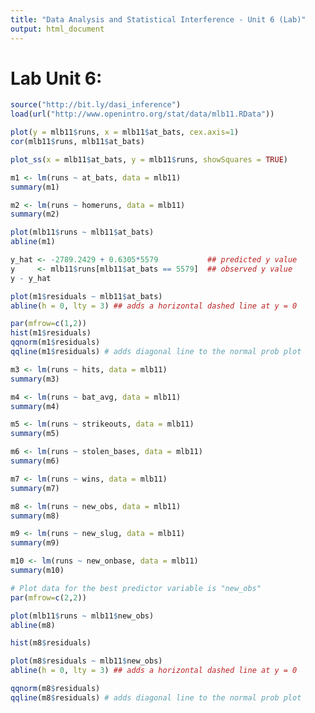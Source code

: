 ```yaml
---
title: "Data Analysis and Statistical Interference - Unit 6 (Lab)"
output: html_document
---
```


# Lab Unit 6:


```r
source("http://bit.ly/dasi_inference")
load(url("http://www.openintro.org/stat/data/mlb11.RData"))

```


```r
plot(y = mlb11$runs, x = mlb11$at_bats, cex.axis=1)
cor(mlb11$runs, mlb11$at_bats)
```


```r
plot_ss(x = mlb11$at_bats, y = mlb11$runs, showSquares = TRUE)

```


```r
m1 <- lm(runs ~ at_bats, data = mlb11)
summary(m1)

```


```r
m2 <- lm(runs ~ homeruns, data = mlb11)
summary(m2)
```


```r
plot(mlb11$runs ~ mlb11$at_bats)
abline(m1)
```


```r
y_hat <- -2789.2429 + 0.6305*5579           ## predicted y value
y     <- mlb11$runs[mlb11$at_bats == 5579]  ## observed y value
y - y_hat

```


```r
plot(m1$residuals ~ mlb11$at_bats)
abline(h = 0, lty = 3) ## adds a horizontal dashed line at y = 0

```


```r
par(mfrow=c(1,2))
hist(m1$residuals)
qqnorm(m1$residuals)
qqline(m1$residuals) # adds diagonal line to the normal prob plot

```


```r
m3 <- lm(runs ~ hits, data = mlb11)
summary(m3)

m4 <- lm(runs ~ bat_avg, data = mlb11)
summary(m4)

m5 <- lm(runs ~ strikeouts, data = mlb11)
summary(m5)

m6 <- lm(runs ~ stolen_bases, data = mlb11)
summary(m6)

m7 <- lm(runs ~ wins, data = mlb11)
summary(m7)

```


```r
m8 <- lm(runs ~ new_obs, data = mlb11)
summary(m8)

m9 <- lm(runs ~ new_slug, data = mlb11)
summary(m9)

m10 <- lm(runs ~ new_onbase, data = mlb11)
summary(m10)

# Plot data for the best predictor variable is "new_obs"
par(mfrow=c(2,2))

plot(mlb11$runs ~ mlb11$new_obs)
abline(m8)

hist(m8$residuals)

plot(m8$residuals ~ mlb11$new_obs)
abline(h = 0, lty = 3) ## adds a horizontal dashed line at y = 0

qqnorm(m8$residuals)
qqline(m8$residuals) # adds diagonal line to the normal prob plot



```
